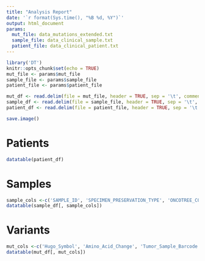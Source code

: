 ```yaml
---
title: "Analysis Report"
date: '`r format(Sys.time(), "%B %d, %Y")`'
output: html_document
params:
  mut_file: data_mutations_extended.txt
  sample_file: data_clinical_sample.txt
  patient_file: data_clinical_patient.txt
---
```


```r
library('DT')
knitr::opts_chunk$set(echo = TRUE)
mut_file <- params$mut_file
sample_file <- params$sample_file
patient_file <- params$patient_file

mut_df <- read.delim(file = mut_file, header = TRUE, sep = '\t', comment.char = '#')
sample_df <- read.delim(file = sample_file, header = TRUE, sep = '\t', comment.char = '#')
patient_df <- read.delim(file = patient_file, header = TRUE, sep = '\t', comment.char = '#')

save.image()
```

# Patients

```r
datatable(patient_df)
```

# Samples 

```r
sample_cols <-c('SAMPLE_ID', 'SPECIMEN_PRESERVATION_TYPE', 'ONCOTREE_CODE')
datatable(sample_df[, sample_cols])
```

# Variants

```r
mut_cols <-c('Hugo_Symbol', 'Amino_Acid_Change', 'Tumor_Sample_Barcode')
datatable(mut_df[, mut_cols])
```
